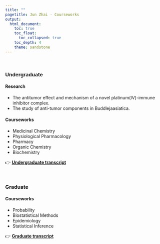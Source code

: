 ```yaml
---
title: ""
pagetitle: Jun Zhai - Courseworks
output: 
  html_document:
    toc: true
    toc_float:      
      toc_collapsed: true
    toc_depth: 4
    theme: sandstone
---
```

<title>Jun Zhai - Courseworks</title>
</br>

### Undergraduate

#### Research
- The antitumor effect and mechanism of a novel platinum(Ⅳ)-immune inhibitor complex.  
- The study of anti-tumor components in Buddlejaasiatica.  


#### Courseworks  
- Medicinal Chemistry    
- Physiological Pharmacology    
- Pharmacy  
- Organic Chemistry  
- Biochemistry  

👉 [**Undergraduate transcript**](./Undergrad transcript.pdf)

</br>

### Graduate

#### Courseworks
- Probability  
- Biostatistical Methods  
- Epidemiology  
- Statistical Inference

👉 [**Graduate transcript**](./Jan eTranscript.pdf)